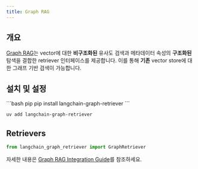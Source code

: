 ```yaml
---
title: Graph RAG
---
```


## 개요

[Graph RAG](https://datastax.github.io/graph-rag/)는 vector에 대한 **비구조화된** 유사도 검색과 메타데이터 속성의 **구조화된** 탐색을 결합한 retriever 인터페이스를 제공합니다. 이를 통해 **기존** vector store에 대한 그래프 기반 검색이 가능합니다.

## 설치 및 설정

<CodeGroup>
```bash pip
pip install langchain-graph-retriever
```

```bash uv
uv add langchain-graph-retriever
```
</CodeGroup>

## Retrievers

```python
from langchain_graph_retriever import GraphRetriever
```

자세한 내용은 [Graph RAG Integration Guide](/oss/integrations/retrievers/graph_rag)를 참조하세요.
```